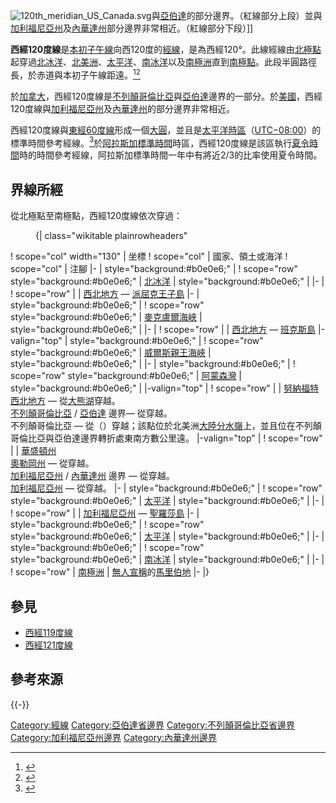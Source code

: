 {{NoteTA
|G1=地名
|G2=Toponym
|G3=USState
}}
{{Location map-line|lon=-120}}
{{kml}}
[[File:120th_meridian_US_Canada.svg|thumb]]與[[亞伯達|亞伯達]]的部分邊界。（紅線部分上段）並與[[加利福尼亞州|加利福尼亞州]]及[[內華達州|內華達州]]部分邊界非常相近。（紅線部分下段）]]

'''西經120度線'''是[[本初子午線|本初子午線]]向西120度的[[經線|經線]]，是為西經120°。此線經線由[[北極點|北極點]]起穿過[[北冰洋|北冰洋]]、[[北美洲|北美洲]]、[[太平洋|太平洋]]、[[南冰洋|南冰洋]]以及[[南極洲|南極洲]]直到[[南極點|南極點]]。此段半圓路徑長{{convert|20003932|km}}，於赤道與本初子午線距{{convert|13358|km}}遠。<ref name="noaa">{{cite web
 | url  = http://www.ngs.noaa.gov/PUBS_LIB/inverse.pdf
 | title  = Direct and Inverse Solutions of Geodesics on the Ellipsoid with application of nested equation
 | author  = T. Vincenty
 | date  = 1975-04
 | language  = en
 | accessdate  = 2018-12-17
 | archive-date  = 2013-01-28
 | archive-url  = https://www.webcitation.org/6DzvSBPa5?url=http://www.ngs.noaa.gov/PUBS_LIB/inverse.pdf
 | dead-url  = no
 }}</ref><ref name="latlon">{{cite web
 | url = http://www.movable-type.co.uk/scripts/latlong-vincenty.html
 | title = Vincenty formula for distance between two Latitude/Longitude points
 | website = Movable type scripts
 | accessdate = 2017-05-17
 | language = en
 | archive-date = 2013-01-28
 | archive-url = https://www.webcitation.org/6DzvScM3g?url=http://www.movable-type.co.uk/scripts/latlong-vincenty.html
 | dead-url = yes
 }}</ref>

於[[加拿大|加拿大]]，西經120度線是[[不列顛哥倫比亞|不列顛哥倫比亞]]與[[亞伯達|亞伯達]]邊界的一部分。於[[美國|美國]]，西經120度線與[[加利福尼亞州|加利福尼亞州]]及[[內華達州|內華達州]]的部分邊界非常相近。

西經120度線與[[東經60度線|東經60度線]]形成一個[[大圓|大圓]]，並且是[[太平洋時區|太平洋時區]]（[[UTC−08:00|UTC−08:00]]）的標準時間參考經線。<ref>{{cite web |url=http://time-time.net/times/time-zones/usa-canada/current-pacific-time-pst.php |title=Pacific Time - Current Time |accessdate=2016年1月24日 |publisher=time-time.net |language=en |archive-date=2021年4月17日 |archive-url=https://web.archive.org/web/20210417164820/http://time-time.net/times/time-zones/usa-canada/current-pacific-time-pst.php |dead-url=no }}</ref>於[[阿拉斯加標準時間|阿拉斯加標準時間]]時區，西經120度線是該區執行[[夏令時間|夏令時間]]時的時間參考經線，阿拉斯加標準時間一年中有將近2/3的比率使用夏令時間。

==界線所經==
從北極點至南極點，西經120度線依次穿過：

:{| class="wikitable plainrowheaders"
! scope="col" width="130" | 坐標
! scope="col" | 國家、領土或海洋
! scope="col" | 注腳
|-
| style="background:#b0e0e6;" | {{Coord|90|0|N|120|0|W|type:waterbody|name=Arctic Ocean}}
! scope="row" style="background:#b0e0e6;" | [[北冰洋|北冰洋]]
| style="background:#b0e0e6;" |
|-
| {{Coord|77|1|N|120|0|W|type:country|name=Canada}}
! scope="row" | {{CAN}}
| [[西北地方_(加拿大)|西北地方]] — [[派屈克王子島|派屈克王子島]]
|-
| style="background:#b0e0e6;" | {{Coord|75|50|N|120|0|W|type:waterbody|name=M'Clure Strait}}
! scope="row" style="background:#b0e0e6;" | [[麥克盧爾海峽|麥克盧爾海峽]]
| style="background:#b0e0e6;" |
|-
| {{Coord|74|17|N|120|0|W|type:country|name=Canada}}
! scope="row" | {{CAN}}
| [[西北地方_(加拿大)|西北地方]] — [[班克斯島|班克斯島]]
|-valign="top"
| style="background:#b0e0e6;" | {{Coord|72|14|N|120|0|W|type:waterbody|name=Prince of Wales Strait}}
! scope="row" style="background:#b0e0e6;" | [[威爾斯親王海峽|威爾斯親王海峽]]
| style="background:#b0e0e6;" |
|-
| style="background:#b0e0e6;" | {{Coord|71|32|N|120|0|W|type:waterbody|name=Amundsen Gulf}}
! scope="row" style="background:#b0e0e6;" | [[阿蒙森灣|阿蒙森灣]]
| style="background:#b0e0e6;" |
|-valign="top"
| {{Coord|69|21|N|120|0|W|type:country|name=Canada}}
! scope="row" | {{CAN}}
| [[努納福特|努納福特]]<br/> [[西北地方_(加拿大)|西北地方]] — 從[[大熊湖|大熊湖]]穿越。<br/> [[不列顛哥倫比亞|不列顛哥倫比亞]] / [[亞伯達|亞伯達]] 邊界— 從{{Coord|60|0|N|120|0|W|type:adm1st|name=British Columbia/Alberta border}}穿越。<br/> 不列顛哥倫比亞 — 從{{le|交叉山|Intersection Mountain}}（{{Coord|53|48|N|120|0|W|type:adm1st|name=British Columbia}}）穿越；該點位於北美洲[[大陸分水嶺|大陸分水嶺]]上，並且位在不列顛哥倫比亞與亞伯達邊界轉折處東南方數公里遠。
|-valign="top"
| {{Coord|49|0|N|120|0|W|type:country|name=United States}}
! scope="row" | {{USA}}
| [[華盛頓州|華盛頓州]]<br/> [[奧勒岡州|奧勒岡州]] — 從{{Coord|45|49|N|120|0|W|type:adm1st|name=Oregon}}穿越。<br/> [[加利福尼亞州|加利福尼亞州]] / [[內華達州|內華達州]] 邊界 — 從{{Coord|42|0|N|120|0|W|type:adm1st|name=Oregon}}穿越。<br/> [[加利福尼亞州|加利福尼亞州]] — 從{{Coord|39|0|N|120|0|W|type:adm1st|name=California}}穿越。
|-
| style="background:#b0e0e6;" | {{Coord|34|27|N|120|0|W|type:waterbody|name=Pacific Ocean}}
! scope="row" style="background:#b0e0e6;" | [[太平洋|太平洋]]
| style="background:#b0e0e6;" | {{le|圣巴巴拉海峡|Santa Barbara Channel}}
|-
| {{Coord|33|59|N|120|0|W|type:country|name=United States}}
! scope="row" | {{USA}}
| [[加利福尼亞州|加利福尼亞州]] — [[聖羅莎島_(加利福尼亞州)|聖羅莎島]]
|-
| style="background:#b0e0e6;" | {{Coord|33|57|N|120|0|W|type:waterbody|name=Pacific Ocean}}
! scope="row" style="background:#b0e0e6;" | [[太平洋|太平洋]]
| style="background:#b0e0e6;" | 
|-
| style="background:#b0e0e6;" | {{Coord|60|0|S|120|0|W|type:waterbody|name=Southern Ocean}}
! scope="row" style="background:#b0e0e6;" | [[南冰洋|南冰洋]]
| style="background:#b0e0e6;" |
|-
| {{Coord|73|44|S|120|0|W|type:country|name=Antarctica}}
! scope="row" | [[南極洲|南極洲]]
| [[無主土地|無人宣稱]]的[[馬里伯地|馬里伯地]]
|-
|}

==參見==
*[[西經119度線|西經119度線]]
*[[西經121度線|西經121度線]]

==參考來源==
{{reflist}}
{{-}}
{{geographical coordinates|state=collapsed}}

[[Category:經線|Category:經線]]
[[Category:亞伯達省邊界|Category:亞伯達省邊界]]
[[Category:不列顛哥倫比亞省邊界|Category:不列顛哥倫比亞省邊界]]
[[Category:加利福尼亞州邊界|Category:加利福尼亞州邊界]]
[[Category:內華達州邊界|Category:內華達州邊界]]